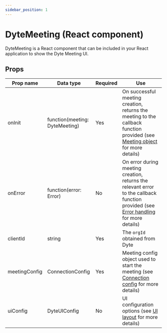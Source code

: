 ```yaml
---
sidebar_position: 1
---
```


# DyteMeeting (React component)

DyteMeeting is a React component that can be included in your React application to show the Dyte Meeting UI.

## Props

| Prop name     | Data type                      | Required | Use                                                                                                                                                       |
| ------------- | ------------------------------ | -------- | --------------------------------------------------------------------------------------------------------------------------------------------------------- |
| onInit        | function(meeting: DyteMeeting) | Yes      | On successful meeting creation, returns the meeting to the callback function provided (see [Meeting object](./meeting) for more details)                  |
| onError       | function(error: Error)         | No       | On error during meeting creation, returns the relevant error to the callback function provided (see [Error handling](./../usage#errors) for more details) |
| clientId      | string                         | Yes      | The `orgId` obtained from Dyte                                                                                                                            |
| meetingConfig | ConnectionConfig               | Yes      | Meeting config object used to start the meeting (see [Connection config](./connection-config) for more details)                                           |
| uiConfig      | DyteUIConfig                   | No       | UI configuration options (see [UI layout](./dyte-ui-config) for more details)                                                                              |
